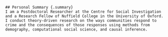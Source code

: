 ```block
## Personal Summary {.summary}
I am a Postdoctoral Researcher at the Centre for Social Investigation and a Research Fellow of Nuffield College in the University of Oxford. I conduct theory-driven research on the ways communities respond to crime and the consequences of those responses using methods from demography, computational social science, and causal inference.
```